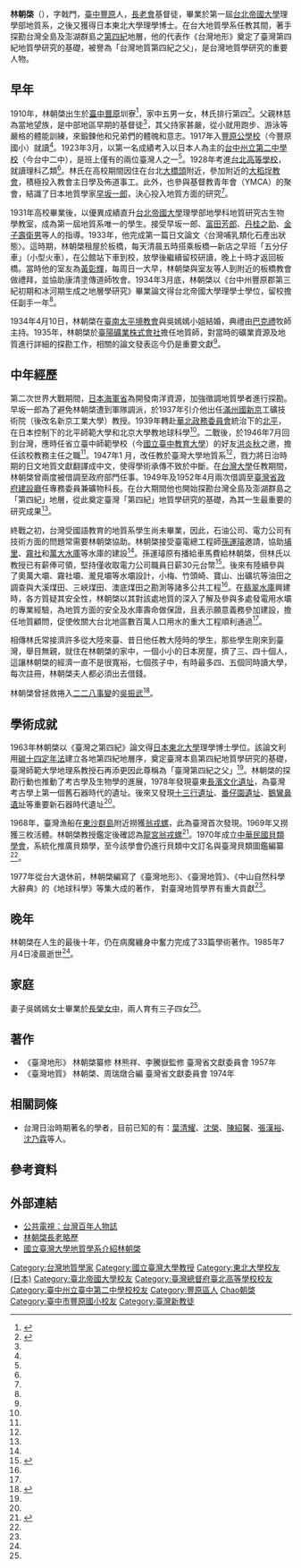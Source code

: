 '''林朝棨'''（{{bd|1910年|5月26日|1985年|7月4日|catIdx=Lin林朝棨}}），字戟門，[[臺中市|臺中]][[豐原區|豐原]]人，[[長老會|長老會]]基督徒，畢業於第一屆[[台北帝國大學|台北帝國大學]]理學部地質系，之後又獲得日本東北大學理學博士。在台大地質學系任教其間，著手探勘台灣全島及澎湖群島之[[第四紀|第四紀]]地層，他的代表作《台灣地形》奠定了臺灣第四紀地質學研究的基礎，被譽為「台灣地質第四紀之父」，是台灣地質學研究的重要人物{{r|Xie 2013|page1=197}}。

== 早年 ==
1910年，林朝棨出生於[[臺中市|臺中]][[豐原區|豐原]]圳寮<ref name=":0">{{Cite web|title=林朝棨|url=http://nrch.culture.tw/twpedia.aspx?id=6305|accessdate=2019-07-16|author=|date=|format=|work=nrch.culture.tw|publisher=台灣大百科全書|language=}}</ref>，家中五男一女，林氏排行第四<ref name=":1">{{Cite book|chapter=|url=http://www-ws.gov.taipei/Download.ashx?u=LzAwMS9VcGxvYWQvNDA0L2NrZmlsZS9kNDEzNDI0ZC1iNGQ3LTRhM2QtYjgyNy03NmI5NWQ1OGQ1YTgucGRm&n=56S%2B5pyD6IiH5paH5YyW56%2BHLnBkZg%3D%3D|language=|title=續修臺北市志 卷九：人物志－政治與經濟篇 (精裝)|last=陳翠蓮|first=|publisher=|year=|isbn=|location=|pages=}}</ref>{{Rp|53}}。父親林慈為當地望族，是中部地區早期的基督徒<ref name=":1" />{{Rp|53}}，其父持家甚嚴，從小就用跑步、游泳等嚴格的體能訓練，來鍛鍊他和兄弟們的體魄和意志。1917年入[[豐原公學校|豐原公學校]]（今豐原國小）就讀<ref name=":0" />。1923年3月，以第一名成績考入以日本人為主的[[台中州立第二中學校|台中州立第二中學校]]（今台中二中），是班上僅有的兩位臺灣人之一<ref name=":1" />。1928年考進[[台北高等學校|台北高等學校]]，就讀理科乙類<ref name=":1" />。林氏在高校期間因住在台北[[臺北大橋|大橋頭]]附近，參加附近的[[大稻埕教會|大稻埕教會]]，積極投入教會主日學及佈道事工。此外，也參與基督教青年會（YMCA）的聚會，結識了日本地質學家[[早坂一郎|早坂一郎]]，決心投入地質方面的研究<ref name=":1" />。

1931年高校畢業後，以優異成績直升[[台北帝國大學|台北帝國大學]]理學部地學科地質研究古生物學教室，成為第一屆地質系唯一的學生。接受早坂一郎、[[富田芳郎|富田芳郎]]、[[丹桂之助|丹桂之助]]、[[金子壽衛男|金子壽衛男]]等人的指導。1933年，他完成第一篇日文論文〈台灣哺乳類化石產出狀態〉。這時期，林朝棨租屋於板橋，每天清晨五時搭乘板橋—新店之早班「五分仔車」（小型火車），在公館站下車到校，放學後繼續留校研讀，晚上十時才返回板橋。當時他的室友為[[黃彰輝|黃彰輝]]，每周日一大早，林朝棨與室友等人到附近的板橋教會做禮拜，並協助康清塗傳道師牧會。1934年3月底，林朝棨以《台中州豐原郡第三紀初期和冰河期生成之地層學研究》畢業論文得台北帝國大學理學士學位，留校擔任副手一年<ref name=":1" />。

1934年4月10日，林朝棨在[[臺南市|臺南]][[太平境教會|太平境教會]]與吳嫣嫣小姐結婚，典禮由[[巴克禮|巴克禮]]牧師主持。1935年，林朝棨於[[臺陽礦業株式會社|臺陽礦業株式會社]]擔任地質師，對當時的礦業資源及地質進行詳細的探勘工作，相關的論文發表迄今仍是重要文獻<ref name=":1" />。

== 中年經歷 ==
第二次世界大戰期間，[[日本海軍省|日本海軍省]]為開發南洋資源，加強徵調地質學者進行探勘。早坂一郎為了避免林朝棨遭到軍隊調派，於1937年引介他出任[[滿州國|滿州國]][[新京|新京]]工礦技術院（後改名新京工業大學）教授。1939年轉赴[[華北政務委員會|華北政務委員會]]統治下的[[北平|北平]]，在日本控制下的北平師範大學和北京大學教地球科學<ref name=":1" />。二戰後，於1946年7月回到台灣，應時任省立臺中師範學校（今[[國立臺中教育大學|國立臺中教育大學]]）的好友[[洪炎秋|洪炎秋]]之邀，擔任該校教務主任之職<ref name=":1" />。1947年1 月，改任教於臺灣大學地質系<ref name=":1" />，戮力將日治時期的日文地質文獻翻譯成中文，使得學術承傳不致於中斷。在[[台灣大學|台灣大學]]任教期間，林朝棨曾兩度被借調至政府部門任事。1949年及1952年4月兩次借調至[[臺灣省政府建設廳|臺灣省政府建設廳]]任專務委員兼礦物科長。在台大期間他也開始探勘台灣全島及澎湖群島之「第四紀」地層，從此奠定臺灣「第四紀」地質學研究的基礎，為其一生最重要的研究成果<ref name=":1" />。

終戰之初，台灣受國語教育的地質系學生尚未畢業，因此，石油公司、電力公司有技術方面的問題常需要林朝棨協助。林朝棨接受臺電總工程師[[孫運璿|孫運璿]]邀請，協助[[埔里|埔里]]、[[霧社|霧社]]和[[萬大水庫|萬大水庫]]等水庫的建設<ref name=":1" />。孫運璿原有播給車馬費給林朝棨，但林氏以教授已有薪俸可領，堅持僅收取電力公司職員日薪30元台幣<ref name=":2">{{Cite web|title=初代青年團契指導者——台灣地質學之父林朝棨 - 陳爾樂 - 焚而不燬 信仰資源分享|url=http://gospel.pct.org.tw/AssociatorArticle.aspx?strBlockID=B00007&strContentID=C2007071900003&strDesc=&strSiteID=S001&strCTID=CT0005&strASP=default|accessdate=2019-07-16|work=gospel.pct.org.tw}}</ref>。後來有陸續參與了奧萬大壩、霧社壩、瀧見壩等水壩設計，小梅、竹頭崎、寶山、出礦坑等油田之調查與大溪煤田、三峽煤田、澳底煤田之勘測等諸多公共工程<ref name=":2" />。在[[翡翠水庫|翡翠水庫]]興建時，各方質疑其安全性，林朝棨以其對該處地質的深入了解及參與多處發電用水壩的專業經驗，為地質方面的安全及水庫壽命做保證，且表示願意義務參加建設，擔任地質顧問，促使攸關大台北地區數百萬人口用水的重大工程順利通過<ref name=":2" />。

相傳林氏常接濟許多從大陸來臺、昔日他任教大陸時的學生，那些學生剛來到臺灣，舉目無親，就住在林朝棨的家中，一個小小的日本房屋，擠了三、四十個人，這讓林朝棨的經濟一直不是很寬裕，七個孩子中，有時最多四、五個同時讀大學，每次註冊，林朝棨夫人都必須出去借錢。

林朝棨曾拯救捲入[[二二八事變|二二八事變]]的[[吳振武|吳振武]]<ref>{{cite book|url=https://aa.archives.gov.tw/archivesData.aspx?SystemID=0001931634|author=陳誠|title=〈林朝棨報稱吳振武並非蓄意暴亂乃外省同胞未遭害電廠未被毀吳君厥功其偉應予保障慰問加以獎勵〉，《二二八事變有關案卷》|date=|publisher=台灣省警備總司令部|location=台灣|language=zh-tw|isbn=|access-date=2015-05-17|archive-url=https://web.archive.org/web/20150518094247/https://aa.archives.gov.tw/archivesData.aspx?SystemID=0001931634|archive-date=2015-05-18|dead-url=yes}}</ref>。

== 學術成就 ==
1963年林朝棨以《臺灣之第四紀》論文得[[日本|日本]][[東北大學_(日本)|東北大學]]理學博士學位。該論文利用[[放射性碳定年法|碳十四定年法]]建立各地第四紀地層序，奠定臺灣本島第四紀地質學研究的基礎，臺灣師範大學地理系教授石再添更因此尊稱為「臺灣第四紀之父」<ref name=":1" />。林朝棨的探勘行動也推動了考古學及生物學的進展，1978年發現臺東[[長濱文化|長濱文化遺址]]，為臺灣考古學上第一個舊石器時代的遺址。後來又發現[[十三行遺址|十三行遺址]]、[[番仔園遺址|番仔園遺址]]、[[鵝鸞鼻遺址|鵝鸞鼻遺址]]等重要新石器時代遺址<ref name=":1" />。

1968年，臺灣漁船在[[東沙群島|東沙群島]]附近撈獲[[龙宫翁戎螺|翁戎螺]]，此為臺灣首次發現。1969年又撈獲三枚活體。林朝棨教授鑑定後確認為[[龙宫翁戎螺|龍宮翁戎螺]]<ref>{{Cite web|title=台灣文資3D資料庫|url=http://www.taiwan3dasset.com/Home/itemDetail?Id=28|accessdate=2019-07-16|work=www.taiwan3dasset.com}}{{Dead link|date=2020年2月 |bot=InternetArchiveBot |fix-attempted=yes }}</ref>。1970年成立[[中華民國貝類學會|中華民國貝類學會]]，系統化推廣貝類學，至今該學會仍進行貝類中文訂名與臺灣貝類圖鑑編纂<ref name=":1" />。

1977年從台大退休前，林朝棨編寫了《臺灣地形》、《臺灣地質》、《中山自然科學大辭典》的《地球科學》等集大成的著作， 對臺灣地質學界有重大貢獻<ref name=":1" />。

== 晚年 ==
林朝棨在人生的最後十年，仍在病魔纏身中奮力完成了33篇學術著作。1985年7月4日凌晨逝世<ref name=":1" />。

== 家庭 ==
妻子吳嫣嫣女士畢業於[[臺南市私立長榮女子高級中學|長榮女中]]，兩人育有三子四女<ref name=":1" />。

==著作==
*《臺灣地形》 林朝棨纂修 林熊祥、李騰嶽監修 臺灣省文獻委員會 1957年
*《臺灣地質》  林朝棨、周瑞燉合編 臺灣省文獻委員會 1974年 

==相關詞條==
*台灣日治時期著名的學者，目前已知的有：[[葉清耀|葉清耀]]、[[沈榮|沈榮]]、[[陳紹馨|陳紹馨]]、[[張漢裕|張漢裕]]、[[沈乃霖|沈乃霖]]等人。

==參考資料==
{{reflist|refs=
<ref name="Xie 2013">蝸牛不思議</ref>
}}

==外部連結==
*[http://www.pts.org.tw/~web02/taiwan/p27.htm 公共電視：台灣百年人物誌] {{Wayback|url=http://www.pts.org.tw/~web02/taiwan/p27.htm |date=20050114212522 }}
*[http://www.laijohn.com/archives/pc/Lim/Lim,TKhe/biog/1.htm 林朝棨長老略歷] {{Wayback|url=http://www.laijohn.com/archives/pc/Lim/Lim,TKhe/biog/1.htm |date=20190306121026 }}
*[http://www.nadmgl.tw/history/detail.php?classid=16&submenu=1 國立臺灣大學地質學系介紹林朝棨] {{Wayback|url=http://www.nadmgl.tw/history/detail.php?classid=16&submenu=1 |date=20160304075328 }}

{{DEFAULTSORT:Lin林朝棨}}
[[Category:台灣地質學家|Category:台灣地質學家]]
[[Category:國立臺灣大學教授|Category:國立臺灣大學教授]]
[[Category:東北大學校友_(日本)|Category:東北大學校友 (日本)]]
[[Category:臺北帝國大學校友|Category:臺北帝國大學校友]]
[[Category:臺灣總督府臺北高等學校校友|Category:臺灣總督府臺北高等學校校友]]
[[Category:臺中州立臺中第二中學校校友|Category:臺中州立臺中第二中學校校友]]
[[Category:豐原區人|Category:豐原區人]]
[[Category:林姓|Chao朝棨]]
[[Category:臺中市豐原國小校友|Category:臺中市豐原國小校友]]
[[Category:臺灣新教徒|Category:臺灣新教徒]]